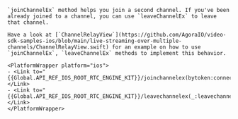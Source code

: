 <PlatformWrapper platform="ios">

    `joinChannelEx` method helps you join a second channel. If you've been already joined to a channel, you can use `leaveChannelEx` to leave that channel.

    Have a look at [`ChannelRelayView`](https://github.com/AgoraIO/video-sdk-samples-ios/blob/main/live-streaming-over-multiple-channels/ChannelRelayView.swift) for an example on how to use `joinChannelEx`, `leaveChannelEx` methods to implement this behavior.

    <PlatformWrapper platform="ios">
    - <Link to="{{Global.API_REF_IOS_ROOT_RTC_ENGINE_KIT}}/joinchannelex(bytoken:connection:delegate:mediaoptions:joinsuccess:)">joinChannelEx(byToken:connection:delegate:mediaOptions:joinSuccess:)</Link>
    - <Link to="{{Global.API_REF_IOS_ROOT_RTC_ENGINE_KIT}}/leavechannelex(_:leavechannelblock:)">leaveChannelEx(_:leaveChannelBlock:)</Link>
    </PlatformWrapper>

</PlatformWrapper>